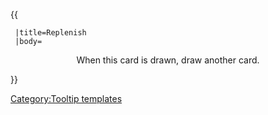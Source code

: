 {{ {{{1|Tooltip hover box}}}
  |title=Replenish
  |body=<center>When this card is drawn, draw another card.
</center>
}}<noinclude>[[Category:Tooltip templates]]</noinclude>